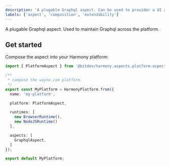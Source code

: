 ```yaml
---
description: 'A plugable Graphql aspect. Can be used to provider a UI and API.'
labels: ['aspect', 'composition', 'extendability']
---
```


A plugable Graphql aspect. Used to maintain Graphql across the platform.

## Get started

Compose the aspect into your Harmony platform:

```ts
import { PlatformAspect } from '@bitdev/harmony.aspects.platform-aspect';

/**
 * compose the wayne.com platform.
 */    
export const MyPlatform = HarmonyPlatform.from({
  name: 'my-platform',

  platform: PlatformAspect,

  runtimes: [
    new BrowserRuntime(),
    new NodeJSRuntime()
  ],

  aspects: [
    GraphqlAspect,
  ]
});

export default MyPlatform;
```